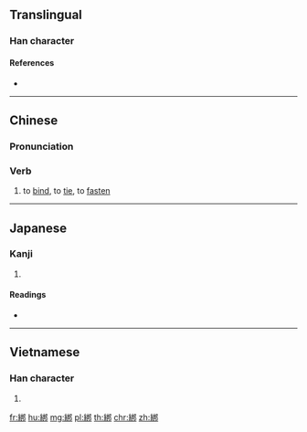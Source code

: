 {{character info/new}}
{{also|绑}}
==Translingual==

===Han character===
{{Han char|rn=120|rad=糸|as=07|sn=13|four=27927|canj=VFQJL}}

====References====
* {{Han ref|kx=0924.340|dkj=27483|dj=1360.080|hdz=53389.050|uh=7D81|ud=32129|bh=B86A|bd=47210}}

----

==Chinese==
{{zh-forms|s=绑}}

===Pronunciation===
{{zh-pron
|m=bǎng
|c=bong2
|h=pfs=póng
|md=
|mn=
|w=
|mc=
|oc=
|cat=v
}}

===Verb===
{{zh-verb}}

# to [[bind]], to [[tie]], to [[fasten]]
#: {{zh-x|綁 鞋帶|to tie up shoelaces|C}}

----

==Japanese==

===Kanji===
{{ja-kanji|grade=|rs=糸07}}

# {{defn|lang=ja|sort=糸07}}

====Readings====
* {{ja-readings|on=[[ほう]] (hō)|kun=[[しばる]] (shibaru)}}

----

==Vietnamese==

===Han character===
{{vi-hantu|[[bảng]]|rs=糸07}}

# {{defn|lang=vi}}

[[fr:綁]]
[[hu:綁]]
[[mg:綁]]
[[pl:綁]]
[[th:綁]]
[[chr:綁]]
[[zh:綁]]